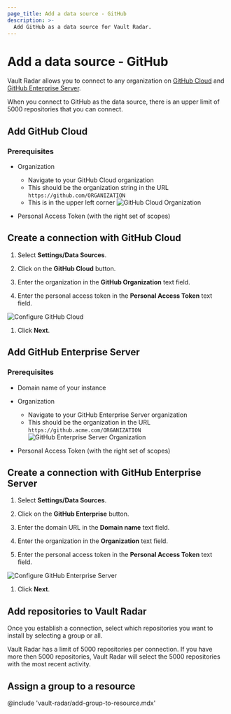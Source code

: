 ```yaml
---
page_title: Add a data source - GitHub
description: >-
  Add GitHub as a data source for Vault Radar.
---
```


# Add a data source - GitHub

Vault Radar allows you to connect to any organization on [GitHub
Cloud](#add-github-cloud) and [GitHub Enterprise Server](#add-github-enterprise-server).

<Note title="Connection limit">

When you connect to GitHub as the data source, there is an upper limit of 5000
repositories that you can connect.

</Note>

## Add GitHub Cloud

### Prerequisites

- Organization
    - Navigate to your GitHub Cloud organization
    - This should be the organization string in the URL `https://github.com/ORGANIZATION`
    - This is in the upper left corner
    ![GitHub Cloud Organization](/img/docs/vault-radar/github-cloud-organization.png)

- Personal Access Token (with the right set of scopes)

## Create a connection with GitHub Cloud

1. Select **Settings/Data Sources**.

1. Click on the **GitHub Cloud** button.

1. Enter the organization in the **GitHub Organization** text field.

1. Enter the personal access token in the **Personal Access Token** text field.

  ![Configure GitHub Cloud](/img/docs/vault-radar/github-pat-scopes.png)

1. Click **Next**.

## Add GitHub Enterprise Server

### Prerequisites

- Domain name of your instance

- Organization
    - Navigate to your GitHub Enterprise Server organization
    - This should be the organization in the URL `https://github.acme.com/ORGANIZATION`
    ![GitHub Enterprise Server Organization](/img/docs/vault-radar/github-enterprise-server-organization.png)

- Personal Access Token (with the right set of scopes)

## Create a connection with GitHub Enterprise Server

1. Select **Settings/Data Sources**.

1. Click on the **GitHub Enterprise** button.

1. Enter the domain URL in the **Domain name** text field.

1. Enter the organization in the **Organization** text field.

1. Enter the personal access token in the **Personal Access Token** text field.

  ![Configure GitHub Enterprise Server](/img/docs/vault-radar/github-pat-scopes.png)

1. Click **Next**.

## Add repositories to Vault Radar

Once you establish a connection, select which repositories you
want to install by selecting a group or all.

<Note>

Vault Radar has a limit of 5000 repositories per connection. If you have more
then 5000 repositories, Vault Radar will select the 5000 repositories with the
most recent activity.

</Note>

## Assign a group to a resource

@include 'vault-radar/add-group-to-resource.mdx'
